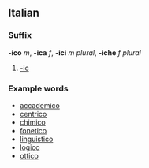 ==Italian==
===Suffix===
'''-ico''' ''m'', '''-ica''' ''f'', '''-ici''' ''m plural'', '''-iche''' ''f plural''

# [[-ic]]

===Example words===
*[[accademico]]
*[[centrico]]
*[[chimico]]
*[[fonetico]]
*[[linguistico]]
*[[logico]]
*[[ottico]]